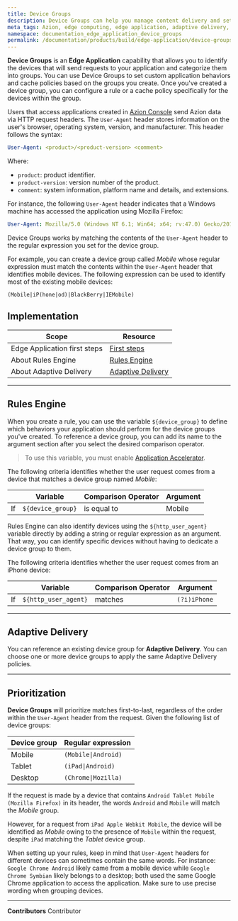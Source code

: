 ```yaml
---
title: Device Groups
description: Device Groups can help you manage content delivery and set specific behaviors according to the devices that access your application.
meta_tags: Azion, edge computing, edge application, adaptive delivery, rules engine, user-agent, device
namespace: documentation_edge_application_device_groups
permalink: /documentation/products/build/edge-application/device-groups/
---
```


**Device Groups** is an **Edge Application** capability that allows you to identify the devices that will send requests to your application and categorize them into groups. You can use Device Groups to set custom application behaviors and cache policies based on the groups you create. Once you've created a device group, you can configure a rule or a cache policy specifically for the devices within the group.

Users that access applications created in [Azion Console](https://console.azion.com) send Azion data via HTTP request headers. The `User-Agent` header stores information on the user's browser, operating system, version, and manufacturer. This header follows the syntax:

```yaml
User-Agent: <product>/<product-version> <comment>
```

Where:

- `product`: product identifier.
- `product-version`: version number of the product.
- `comment`: system information, platform name and details, and extensions.

For instance, the following `User-Agent` header indicates that a Windows machine has accessed the application using Mozilla Firefox:

```yaml
User-Agent: Mozilla/5.0 (Windows NT 6.1; Win64; x64; rv:47.0) Gecko/20100101 Firefox/47.0
```

Device Groups works by matching the contents of the `User-Agent` header to the regular expression you set for the device group.

For example, you can create a device group called *Mobile* whose regular expression must match the contents within the `User-Agent` header that identifies mobile devices. The following expression can be used to identify most of the existing mobile devices:

```
(Mobile|iP(hone|od)|BlackBerry|IEMobile)
```

## Implementation

| Scope | Resource |
| --- | --- |
| Edge Application first steps | [First steps](/en/documentation/products/build/edge-application/first-steps/) |
| About Rules Engine | [Rules Engine](/en/documentation/products/build/edge-application/rules-engine/) |
| About Adaptive Delivery | [Adaptive Delivery](/en/documentation/products/build/edge-application/cache-settings/#adaptive-delivery) |

---

## Rules Engine

When you create a rule, you can use the variable `${device_group}` to define which behaviors your application should perform for the device groups you've created. To reference a device group, you can add its name to the argument section after you select the desired comparison operator.

> To use this variable, you must enable [Application Accelerator](/en/documentation/products/build/edge-application/application-accelerator/).

The following criteria identifies whether the user request comes from a device that matches a device group named *Mobile*:

|  | Variable | Comparison Operator | Argument |
| --- | --- | --- | --- |
| If | `${device_group}` | is equal to | Mobile |

Rules Engine can also identify devices using the `${http_user_agent}` variable directly by adding a string or regular expression as an argument. That way, you can identify specific devices without having to dedicate a device group to them.

The following criteria identifies whether the user request comes from an iPhone device:

|  | Variable | Comparison Operator | Argument |
| --- | --- | --- | --- |
| If | `${http_user_agent}` | matches | `(?i)iPhone` |

---

## Adaptive Delivery

You can reference an existing device group for **Adaptive Delivery**. You can choose one or more device groups to apply the same Adaptive Delivery policies.

<LinkButton link="/en/documentation/products/build/edge-application/cache-settings/#adaptive-delivery" label="Learn more about Adaptive Delivery" />

---

## Prioritization

**Device Groups** will prioritize matches first-to-last, regardless of the order within the `User-Agent` header from the request. Given the following list of device groups:

| Device group | Regular expression |
| --- | --- |
| Mobile | `(Mobile\|Android)` |
| Tablet | `(iPad\|Android)` |
| Desktop | `(Chrome\|Mozilla)` |

If the request is made by a device that contains `Android Tablet Mobile (Mozilla Firefox)` in its header, the words `Android` and `Mobile` will match the *Mobile* group.

However, for a request from `iPad Apple Webkit Mobile`, the device will be identified as *Mobile* owing to the presence of `Mobile` within the request, despite `iPad` matching the *Tablet* device group.

When setting up your rules, keep in mind that `User-Agent` headers for different devices can sometimes contain the same words. For instance: `Google Chrome Android` likely came from a mobile device while `Google Chrome Symbian` likely belongs to a desktop; both used the same Google Chrome application to access the application. Make sure to use precise wording when grouping devices.



---


**Contributors** <ContributorList>Contributor</ContributorList>
